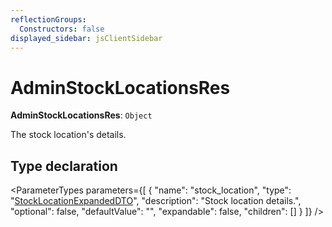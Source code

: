 ```yaml
---
reflectionGroups:
  Constructors: false
displayed_sidebar: jsClientSidebar
---
```



# AdminStockLocationsRes

 **AdminStockLocationsRes**: `Object`

The stock location's details.

## Type declaration

<ParameterTypes parameters={[
  {
    "name": "stock_location",
    "type": "[StockLocationExpandedDTO](js_client.internal.StockLocationExpandedDTO.mdx)",
    "description": "Stock location details.",
    "optional": false,
    "defaultValue": "",
    "expandable": false,
    "children": []
  }
]} />

